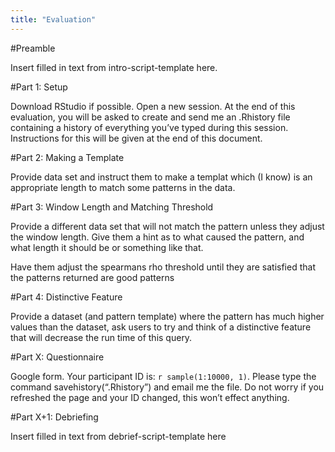 ```yaml
---
title: "Evaluation"
---
```


#Preamble

Insert filled in text from intro-script-template here.


#Part 1: Setup

Download RStudio if possible. Open a new session.  At the end of this evaluation, you will be asked to create and send me an .Rhistory file containing a history of everything you've typed during this session. Instructions for this will be given at the end of this document.

#Part 2: Making a Template

Provide data set and instruct them to make a templat which (I know) is an appropriate length to match some patterns in the data.

#Part 3: Window Length and Matching Threshold

Provide a different data set that will not match the pattern unless they adjust the window length. Give them a hint as to what caused the pattern, and what length it should be or something like that.

Have them adjust the spearmans rho threshold until they are satisfied that the patterns returned are good patterns

#Part 4: Distinctive Feature

Provide a dataset (and pattern template) where the pattern has much higher values than the dataset, ask users to try and think of a distinctive feature that will decrease the run time of this query.




#Part X: Questionnaire 

Google form. Your participant ID is: `r sample(1:10000, 1)`. Please type the command savehistory("<participantID>.Rhistory") and email me the file. Do not worry if you refreshed the page and your ID changed, this won't effect anything.

#Part X+1: Debriefing

Insert filled in text from debrief-script-template here

